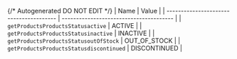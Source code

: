 {/* Autogenerated DO NOT EDIT  */}
| Name                                    | Value                                   |
| --------------------------------------- | --------------------------------------- |
| `getProductsProductsStatusactive`       | ACTIVE                                  |
| `getProductsProductsStatusinactive`     | INACTIVE                                |
| `getProductsProductsStatusoutOfStock`   | OUT_OF_STOCK                            |
| `getProductsProductsStatusdiscontinued` | DISCONTINUED                            |